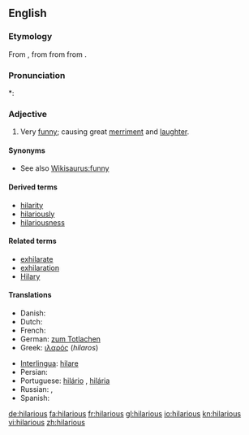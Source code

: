 ==English==

===Etymology===
From {{etyl|la|en}} {{term|hilaris||cheerful|lang=la}}, from {{etyl|grc|en}} {{term|ἱλαρός||cheerful, merry|tr=hilaros|lang=grc|sc=polytonic}} from {{term|ἵλαος||propitious, gracious, kind|tr=hilaos|lang=grc|sc=polytonic}} from {{term|ἱλάσκομαι||I appease|tr=hilaskomai|lang=grc|sc=polytonic}}.

===Pronunciation===
*: {{rhymes|ɛəriəs}}

===Adjective===
{{en-adj}}

# Very [[funny]]; causing great [[merriment]] and [[laughter]].

====Synonyms====
* See also [[Wikisaurus:funny]]

====Derived terms====
* [[hilarity]]
* [[hilariously]]
* [[hilariousness]]

====Related terms====
* [[exhilarate]]
* [[exhilaration]]
* [[Hilary]]

====Translations====
{{trans-top|very funny; causing great merriment and laughter}}
* Danish: {{t-|da|hylende morsom}}
* Dutch: {{t|nl|hilarisch}}
* French: {{t+|fr|hilare}}
* German: [[zum Totlachen]]
* Greek: [[ιλαρός]] (''hilaros'') {{m}}
{{trans-mid}}
* [[Interlingua]]: [[hilare]]
* Persian: {{t|fa|خنده دار ، مضحک|sc=fa-Arab}}
* Portuguese: [[hilário]] {{m}}, [[hilária]] {{f}}
* Russian: {{t+|ru|уморительный}}, {{t+|ru|смешной}}
* Spanish: {{t|es|hilarante}}
{{trans-bottom}}

[[de:hilarious]]
[[fa:hilarious]]
[[fr:hilarious]]
[[gl:hilarious]]
[[io:hilarious]]
[[kn:hilarious]]
[[vi:hilarious]]
[[zh:hilarious]]